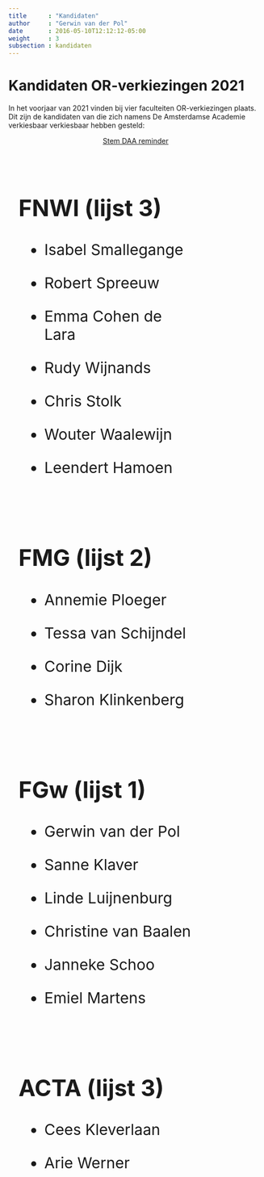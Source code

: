 ```yaml
---
title      : "Kandidaten"
author     : "Gerwin van der Pol"
date       : 2016-05-10T12:12:12-05:00
weight     : 3
subsection : kandidaten
---
```


# Kandidaten OR-verkiezingen 2021

In het voorjaar van 2021 vinden bij vier faculteiten OR-verkiezingen plaats. Dit zijn de kandidaten van die zich namens De Amsterdamse Academie verkiesbaar verkiesbaar hebben gesteld:

<!-- Button stem reminder -->

<div style="width:100%; text-align: center">
<a style="margin:10px;" href="Stemmen_op_DAA.ics" class="btn btn-primary"><i class="icon-calendar"></i> Stem DAA reminder</a> 
</div>

<style>
.grid-container {
  display: flex;
  flex-wrap: wrap;
}
.grid-item {
  width: 350px;
  margin: 20px;
  font-size: 30px;
  text-align: left;
}

</style>

<div class="grid-container">
  <div class="grid-item">

  
## FNWI (lijst 3)

* Isabel Smallegange
* Robert Spreeuw
* Emma Cohen de Lara
* Rudy Wijnands
* Chris Stolk
* Wouter Waalewijn
* Leendert Hamoen
  
  </div>
  <div class="grid-item">
  
## FMG (lijst 2)

* Annemie Ploeger
* Tessa van Schijndel
* Corine Dijk
* Sharon Klinkenberg

  </div>  
  <div class="grid-item">
  
## FGw (lijst 1)

* Gerwin van der Pol
* Sanne Klaver
* Linde Luijnenburg
* Christine van Baalen
* Janneke Schoo
* Emiel Martens
  
    </div>
  <div class="grid-item">
  
## ACTA (lijst 3)

* Cees Kleverlaan
* Arie Werner
  
  </div>
</div>











